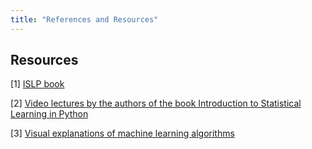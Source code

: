 ```yaml
---
title: "References and Resources"
---
```


::: {#refs}
:::


## Resources


[1] [ISLP book](https://www.statlearning.com/)

[2] [Video lectures by the authors of the book Introduction to Statistical Learning in Python](https://www.youtube.com/playlist?list=PLoROMvodv4rNHU1-iPeDRH-J0cL-CrIda)

[3] [Visual explanations of machine learning algorithms](https://mlu-explain.github.io)
